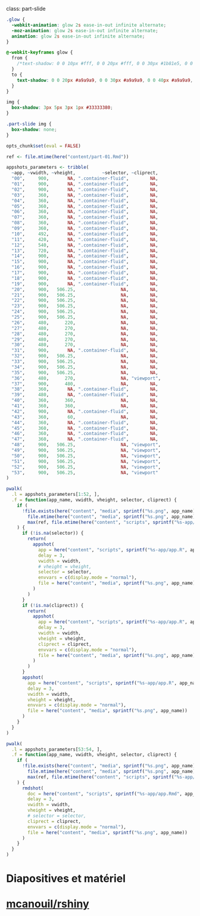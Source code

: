class: part-slide

```css
.glow {
  -webkit-animation: glow 2s ease-in-out infinite alternate;
  -moz-animation: glow 2s ease-in-out infinite alternate;
  animation: glow 2s ease-in-out infinite alternate;
}

@-webkit-keyframes glow {
  from {
    /*text-shadow: 0 0 10px #fff, 0 0 20px #fff, 0 0 30px #1b81e5, 0 0 40px #1b81e5, 0 0 50px #1b81e5, 0 0 60px #1b81e5, 0 0 70px #1b81e5;*/
  }
  to {
    text-shadow: 0 0 20px #a9a9a9, 0 0 30px #a9a9a9, 0 0 40px #a9a9a9, 0 0 50px #a9a9a9;
  }
}

img {
  box-shadow: 3px 5px 3px 1px #33333380;
}

.part-slide img {
  box-shadow: none;
}
```

```r
opts_chunk$set(eval = FALSE)

ref <- file.mtime(here("content/part-01.Rmd"))

appshots_parameters <- tribble(
  ~app, ~vwidth, ~vheight,          ~selector, ~cliprect,
  "00",     900,       NA, ".container-fluid",        NA,
  "01",     900,       NA, ".container-fluid",        NA,
  "02",     900,       NA, ".container-fluid",        NA,
  "03",     360,       NA, ".container-fluid",        NA,
  "04",     360,       NA, ".container-fluid",        NA,
  "05",     360,       NA, ".container-fluid",        NA,
  "06",     360,       NA, ".container-fluid",        NA,
  "07",     360,       NA, ".container-fluid",        NA,
  "08",     360,       NA, ".container-fluid",        NA,
  "09",     360,       NA, ".container-fluid",        NA,
  "10",     492,       NA, ".container-fluid",        NA,
  "11",     420,       NA, ".container-fluid",        NA,
  "12",     540,       NA, ".container-fluid",        NA,
  "13",     720,       NA, ".container-fluid",        NA,
  "14",     900,       NA, ".container-fluid",        NA,
  "15",     900,       NA, ".container-fluid",        NA,
  "16",     900,       NA, ".container-fluid",        NA,
  "17",     900,       NA, ".container-fluid",        NA,
  "18",     900,       NA, ".container-fluid",        NA,
  "19",     900,       NA, ".container-fluid",        NA,
  "20",     900,   506.25,                 NA,        NA,
  "21",     900,   506.25,                 NA,        NA,
  "22",     900,   506.25,                 NA,        NA,
  "23",     900,   506.25,                 NA,        NA,
  "24",     900,   506.25,                 NA,        NA,
  "25",     900,   506.25,                 NA,        NA,
  "26",     480,      220,                 NA,        NA,
  "27",     480,      270,                 NA,        NA,
  "28",     480,      270,                 NA,        NA,
  "29",     480,      270,                 NA,        NA,
  "30",     480,      270,                 NA,        NA,
  "31",     900,       NA, ".container-fluid",        NA,
  "32",     900,   506.25,                 NA,        NA,
  "33",     900,   506.25,                 NA,        NA,
  "34",     900,   506.25,                 NA,        NA,
  "35",     900,   506.25,                 NA,        NA,
  "36",     480,      270,                 NA, "viewport",
  "37",     900,      480,                 NA,        NA,
  "38",     360,       NA, ".container-fluid",        NA,
  "39",     480,       NA, ".container-fluid",        NA,
  "40",     360,      360,                 NA,        NA,
  "41",     360,      360,                 NA,        NA,
  "42",     900,       NA, ".container-fluid",        NA,
  "43",     360,       60,                 NA,        NA,
  "44",     360,       NA, ".container-fluid",        NA,
  "45",     360,       NA, ".container-fluid",        NA,
  "46",     360,       NA, ".container-fluid",        NA,
  "47",     360,       NA, ".container-fluid",        NA,
  "48",     900,   506.25,                 NA, "viewport",
  "49",     900,   506.25,                 NA, "viewport",
  "50",     900,   506.25,                 NA, "viewport",
  "51",     900,   506.25,                 NA, "viewport",
  "52",     900,   506.25,                 NA, "viewport",
  "53",     900,   506.25,                 NA, "viewport"
)

pwalk(
  .l = appshots_parameters[1:52, ], 
  .f = function(app_name, vwidth, vheight, selector, cliprect) {
    if (
      !file.exists(here("content", "media", sprintf("%s.png", app_name))) | 
        file.mtime(here("content", "media", sprintf("%s.png", app_name))) < 
        max(ref, file.mtime(here("content", "scripts", sprintf("%s-app/app.R", app_name))))
    ) {
      if (!is.na(selector)) {
        return(
          appshot(
            app = here("content", "scripts", sprintf("%s-app/app.R", app_name)), 
            delay = 3,
            vwidth = vwidth,
            # vheight = vheight,
            selector = selector,
            envvars = c(display.mode = "normal"),
            file = here("content", "media", sprintf("%s.png", app_name))
          )
        )
      }
      if (!is.na(cliprect)) {
        return(
          appshot(
            app = here("content", "scripts", sprintf("%s-app/app.R", app_name)), 
            delay = 3,
            vwidth = vwidth,
            vheight = vheight,
            cliprect = cliprect,
            envvars = c(display.mode = "normal"),
            file = here("content", "media", sprintf("%s.png", app_name))
          )
        )
      }
      appshot(
        app = here("content", "scripts", sprintf("%s-app/app.R", app_name)), 
        delay = 3,
        vwidth = vwidth,
        vheight = vheight,
        envvars = c(display.mode = "normal"),
        file = here("content", "media", sprintf("%s.png", app_name))
      )
    }
  }
)

pwalk(
  .l = appshots_parameters[53:54, ],
  .f = function(app_name, vwidth, vheight, selector, cliprect) {
    if (
      !file.exists(here("content", "media", sprintf("%s.png", app_name))) |
        file.mtime(here("content", "media", sprintf("%s.png", app_name))) <
        max(ref, file.mtime(here("content", "scripts", sprintf("%s-app/app.Rmd", app_name))))
    ) {
      rmdshot(
        doc = here("content", "scripts", sprintf("%s-app/app.Rmd", app_name)),
        delay = 3,
        vwidth = vwidth,
        vheight = vheight,
        # selector = selector,
        cliprect = cliprect,
        envvars = c(display.mode = "normal"),
        file = here("content", "media", sprintf("%s.png", app_name))
      )
    }
  }
)
```

# Diapositives et matériel<br>[<i class="fab fa-github" style="font-size: 250px;"></i><br>mcanouil/rshiny](https://github.com/mcanouil/rshiny/)
